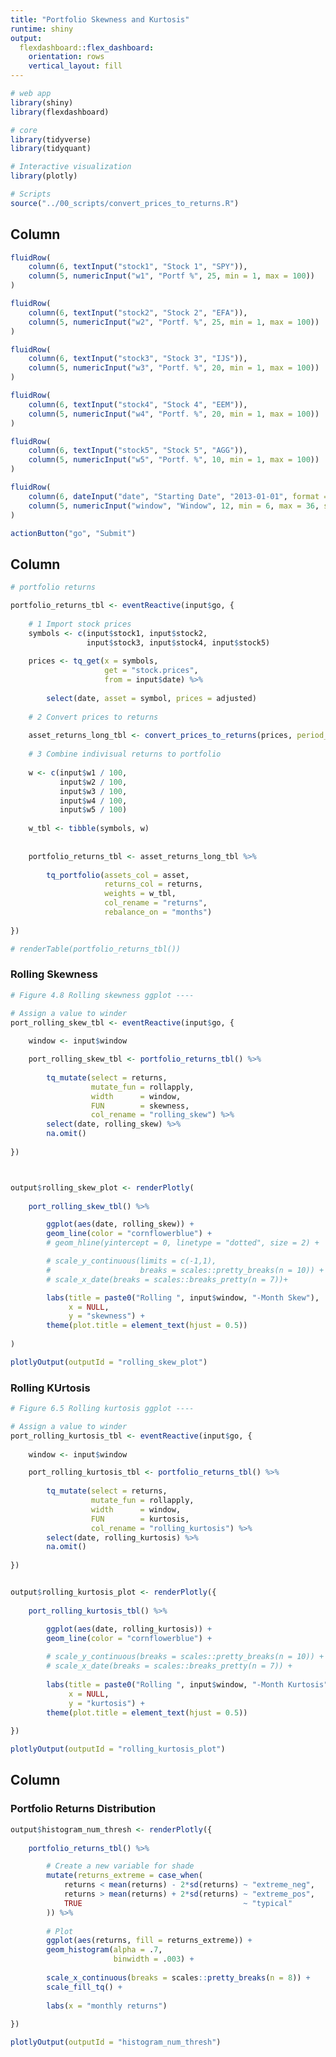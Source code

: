 ```yaml
---
title: "Portfolio Skewness and Kurtosis"
runtime: shiny
output: 
  flexdashboard::flex_dashboard:
    orientation: rows
    vertical_layout: fill
---
```


```r
# web app
library(shiny)
library(flexdashboard)

# core
library(tidyverse)
library(tidyquant)

# Interactive visualization
library(plotly)

# Scripts
source("../00_scripts/convert_prices_to_returns.R")
```

Column {.sidebar}
-----------------------------------------------------------------------

```r
fluidRow(
    column(6, textInput("stock1", "Stock 1", "SPY")),
    column(5, numericInput("w1", "Portf %", 25, min = 1, max = 100))
)

fluidRow(
    column(6, textInput("stock2", "Stock 2", "EFA")),
    column(5, numericInput("w2", "Portf. %", 25, min = 1, max = 100))
)

fluidRow(
    column(6, textInput("stock3", "Stock 3", "IJS")),
    column(5, numericInput("w3", "Portf. %", 20, min = 1, max = 100))
)

fluidRow(
    column(6, textInput("stock4", "Stock 4", "EEM")),
    column(5, numericInput("w4", "Portf. %", 20, min = 1, max = 100))
)

fluidRow(
    column(6, textInput("stock5", "Stock 5", "AGG")),
    column(5, numericInput("w5", "Portf. %", 10, min = 1, max = 100))
)

fluidRow(
    column(6, dateInput("date", "Starting Date", "2013-01-01", format = "yyyy-mm-dd")),
    column(5, numericInput("window", "Window", 12, min = 6, max = 36, step = 1))
)

actionButton("go", "Submit")
```


Column {data-width=350, .tabset}
-----------------------------------------------------------------------


```r
# portfolio returns

portfolio_returns_tbl <- eventReactive(input$go, {
    
    # 1 Import stock prices
    symbols <- c(input$stock1, input$stock2,
                 input$stock3, input$stock4, input$stock5)
    
    prices <- tq_get(x = symbols,
                     get = "stock.prices",
                     from = input$date) %>%
        
        select(date, asset = symbol, prices = adjusted)
    
    # 2 Convert prices to returns
    
    asset_returns_long_tbl <- convert_prices_to_returns(prices, period_returns = "monthly")
    
    # 3 Combine indivisual returns to portfolio
    
    w <- c(input$w1 / 100,
           input$w2 / 100,
           input$w3 / 100,
           input$w4 / 100,
           input$w5 / 100)
    
    w_tbl <- tibble(symbols, w)
    
    
    portfolio_returns_tbl <- asset_returns_long_tbl %>%
        
        tq_portfolio(assets_col = asset, 
                     returns_col = returns,
                     weights = w_tbl, 
                     col_rename = "returns", 
                     rebalance_on = "months")
    
})

# renderTable(portfolio_returns_tbl())
```




### Rolling Skewness

```r
# Figure 4.8 Rolling skewness ggplot ----

# Assign a value to winder
port_rolling_skew_tbl <- eventReactive(input$go, {
    
    window <- input$window

    port_rolling_skew_tbl <- portfolio_returns_tbl() %>%
    
        tq_mutate(select = returns,
                  mutate_fun = rollapply,
                  width      = window,
                  FUN        = skewness,
                  col_rename = "rolling_skew") %>%
        select(date, rolling_skew) %>%
        na.omit()
    
})



output$rolling_skew_plot <- renderPlotly(
    
    port_rolling_skew_tbl() %>%

        ggplot(aes(date, rolling_skew)) +
        geom_line(color = "cornflowerblue") +
        # geom_hline(yintercept = 0, linetype = "dotted", size = 2) +

        # scale_y_continuous(limits = c(-1,1),
        #                    breaks = scales::pretty_breaks(n = 10)) +
        # scale_x_date(breaks = scales::breaks_pretty(n = 7))+

        labs(title = paste0("Rolling ", input$window, "-Month Skew"),
             x = NULL,
             y = "skewness") +
        theme(plot.title = element_text(hjust = 0.5)) 
    
)

plotlyOutput(outputId = "rolling_skew_plot")
```

### Rolling KUrtosis

```r
# Figure 6.5 Rolling kurtosis ggplot ----

# Assign a value to winder
port_rolling_kurtosis_tbl <- eventReactive(input$go, {
    
    window <- input$window

    port_rolling_kurtosis_tbl <- portfolio_returns_tbl() %>%
    
        tq_mutate(select = returns,
                  mutate_fun = rollapply,
                  width      = window,
                  FUN        = kurtosis,
                  col_rename = "rolling_kurtosis") %>%
        select(date, rolling_kurtosis) %>%
        na.omit()
    
})


output$rolling_kurtosis_plot <- renderPlotly({
    
    port_rolling_kurtosis_tbl() %>%

        ggplot(aes(date, rolling_kurtosis)) +
        geom_line(color = "cornflowerblue") +
    
        # scale_y_continuous(breaks = scales::pretty_breaks(n = 10)) +
        # scale_x_date(breaks = scales::breaks_pretty(n = 7)) +
    
        labs(title = paste0("Rolling ", input$window, "-Month Kurtosis"),
             x = NULL,
             y = "kurtosis") +
        theme(plot.title = element_text(hjust = 0.5))
    
})

plotlyOutput(outputId = "rolling_kurtosis_plot")

```

Column {data-width=350, .tabset}
-----------------------------------------------------------------------

### Portfolio Returns Distribution

```r

output$histogram_num_thresh <- renderPlotly({
    
    portfolio_returns_tbl() %>%

        # Create a new variable for shade
        mutate(returns_extreme = case_when(
            returns < mean(returns) - 2*sd(returns) ~ "extreme_neg",
            returns > mean(returns) + 2*sd(returns) ~ "extreme_pos",
            TRUE                                    ~ "typical"
        )) %>%
    
        # Plot
        ggplot(aes(returns, fill = returns_extreme)) +
        geom_histogram(alpha = .7,
                       binwidth = .003) +
    
        scale_x_continuous(breaks = scales::pretty_breaks(n = 8)) +
        scale_fill_tq() +
    
        labs(x = "monthly returns")
    
})

plotlyOutput(outputId = "histogram_num_thresh")
```
